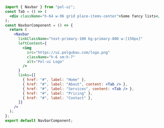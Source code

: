 ```jsx
import { Navbar } from "pol-ui";
const Tab = () => (
  <div className="h-64 w-96 grid place-items-center">Some fancy lists</div>
);
const NavbarComponent = () => {
  return (
    <Navbar
      linkClassName="text-primary-100 bg-primary-800 w-[150px]"
      leftContent={
        <img
          src="https://ui.polgubau.com/logo.png"
          className="h-6 sm:h-7"
          alt="Pol-ui Logo"
        />
      }
      links={[
        { href: "#", label: "Home" },
        { href: "#", label: "About", content: <Tab /> },
        { href: "#", label: "Services", content: <Tab /> },
        { href: "#", label: "Pricing" },
        { href: "#", label: "Contact" },
      ]}
    />
  );
};
export default NavbarComponent;
```
